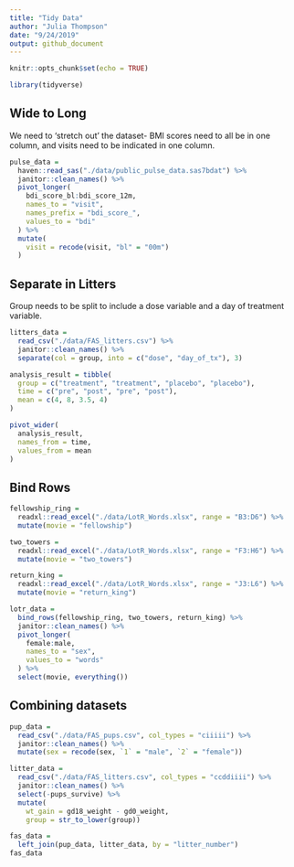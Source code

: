 ```yaml
---
title: "Tidy Data"
author: "Julia Thompson"
date: "9/24/2019"
output: github_document
---
```


```r
knitr::opts_chunk$set(echo = TRUE)

library(tidyverse)
```

## Wide to Long

We need to 'stretch out' the dataset- BMI scores need to all be in one column, and visits need to be indicated in one column.

```r
pulse_data = 
  haven::read_sas("./data/public_pulse_data.sas7bdat") %>%
  janitor::clean_names() %>%
  pivot_longer(
    bdi_score_bl:bdi_score_12m,
    names_to = "visit",
    names_prefix = "bdi_score_",
    values_to = "bdi"
  ) %>%
  mutate(
    visit = recode(visit, "bl" = "00m")
  )
```

## Separate in Litters

Group needs to be split to include a dose variable and a day of treatment variable.

```r
litters_data = 
  read_csv("./data/FAS_litters.csv") %>%
  janitor::clean_names() %>%
  separate(col = group, into = c("dose", "day_of_tx"), 3)

```


```r
analysis_result = tibble(
  group = c("treatment", "treatment", "placebo", "placebo"),
  time = c("pre", "post", "pre", "post"),
  mean = c(4, 8, 3.5, 4)
)

pivot_wider(
  analysis_result, 
  names_from = time,
  values_from = mean
)
```

## Bind Rows

```r
fellowship_ring = 
  readxl::read_excel("./data/LotR_Words.xlsx", range = "B3:D6") %>%
  mutate(movie = "fellowship")

two_towers = 
  readxl::read_excel("./data/LotR_Words.xlsx", range = "F3:H6") %>%
  mutate(movie = "two_towers")

return_king = 
  readxl::read_excel("./data/LotR_Words.xlsx", range = "J3:L6") %>%
  mutate(movie = "return_king")

lotr_data = 
  bind_rows(fellowship_ring, two_towers, return_king) %>%
  janitor::clean_names() %>%
  pivot_longer(
    female:male,
    names_to = "sex",
    values_to = "words"
  ) %>%
  select(movie, everything()) 
```

## Combining datasets

```r
pup_data = 
  read_csv("./data/FAS_pups.csv", col_types = "ciiiii") %>%
  janitor::clean_names() %>%
  mutate(sex = recode(sex, `1` = "male", `2` = "female")) 

litter_data = 
  read_csv("./data/FAS_litters.csv", col_types = "ccddiiii") %>%
  janitor::clean_names() %>%
  select(-pups_survive) %>%
  mutate(
    wt_gain = gd18_weight - gd0_weight,
    group = str_to_lower(group))

fas_data = 
  left_join(pup_data, litter_data, by = "litter_number")
fas_data


```

